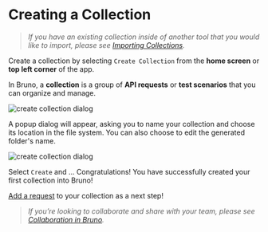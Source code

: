 # Creating a Collection

> _If you have an existing collection inside of another tool that you would like to import, please see [Importing Collections](https://docs.usebruno.com/get-started/import-export-data/import-collections)._

Create a collection by selecting `Create Collection` from the **home screen** or **top left corner** of the app.

In Bruno, a **collection** is a group of **API requests** or **test scenarios** that you can organize and manage.

![create collection dialog](/screenshots/get-started/bruno-basics/create-collection/bruno_collection-1.webp)

A popup dialog will appear, asking you to name your collection and choose its location in the file system. You can also choose to edit the generated folder's name.

![create collection dialog](/screenshots/get-started/bruno-basics/create-collection/bruno_collection-2.webp)

Select `Create` and ... Congratulations! You have successfully created your first collection into Bruno!

[Add a request](https://docs.usebruno.com/get-started/bruno-basics/create-a-request) to your collection as a next step!

> _If you’re looking to collaborate and share with your team, please see [Collaboration in Bruno](https://docs.usebruno.com/git-integration/overview)._
